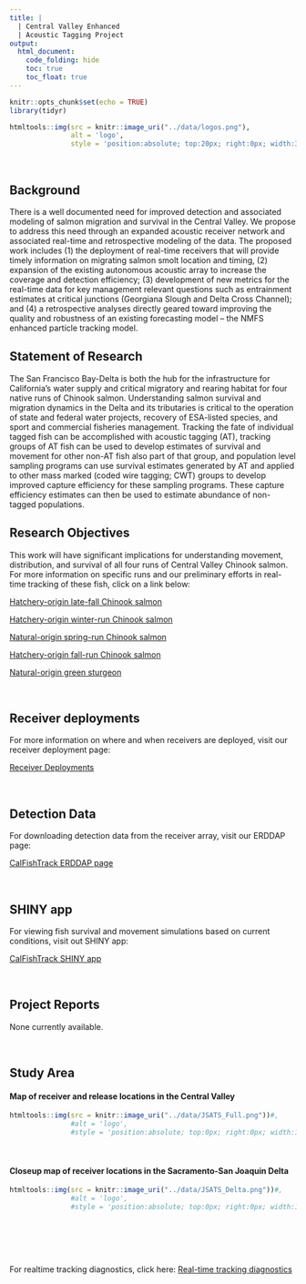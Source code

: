 ```yaml
---
title: |
  | Central Valley Enhanced
  | Acoustic Tagging Project
output:
  html_document:
    code_folding: hide
    toc: true
    toc_float: true
---
```

```r
knitr::opts_chunk$set(echo = TRUE)
library(tidyr)
```

```r
htmltools::img(src = knitr::image_uri("../data/logos.png"), 
               alt = 'logo', 
               style = 'position:absolute; top:20px; right:0px; width:300px;')

```

<br/>


## Background

There is a well documented need for improved detection and associated modeling of salmon migration and survival in the Central Valley. We propose to address this need through an expanded acoustic receiver network and associated real-time and retrospective modeling of the data. The proposed work includes (1) the deployment of real-time receivers that will provide timely information on migrating salmon smolt location and timing, (2) expansion of the existing autonomous acoustic array to increase the coverage and detection efficiency; (3) development of new metrics for the real-time data for key management relevant questions such as entrainment estimates at critical junctions (Georgiana Slough and Delta Cross Channel); and (4) a retrospective analyses directly geared toward improving the quality and robustness of an existing forecasting model -- the NMFS enhanced particle tracking model.

## Statement of Research

The San Francisco Bay-Delta is both the hub for the infrastructure for California&rsquo;s water supply and critical migratory and rearing habitat for four native runs of Chinook salmon. Understanding salmon survival and migration dynamics in the Delta and its tributaries is critical to the operation of state and federal water projects, recovery of ESA-listed species, and sport and commercial fisheries management. Tracking the fate of individual tagged fish can be accomplished with acoustic tagging (AT), tracking groups of AT fish can be used to develop estimates of survival and movement for other non-AT fish also part of that group, and population level sampling programs can use survival estimates generated by AT and applied to other mass marked (coded wire tagging; CWT) groups to develop improved capture efficiency for these sampling programs.  These capture efficiency estimates can then be used to estimate abundance of non-tagged populations. 

## Research Objectives 

This work will have significant implications for understanding movement, distribution, and survival of all four runs of Central Valley Chinook salmon. For more information on specific runs and our preliminary efforts in real-time tracking of these fish, click on a link below:

[Hatchery-origin late-fall Chinook salmon](https://calfishtrack.github.io/real-time/pageCHLF.html)

[Hatchery-origin winter-run Chinook salmon](https://calfishtrack.github.io/real-time/pageLSWR.html)

[Natural-origin spring-run Chinook salmon](https://calfishtrack.github.io/real-time/pageBCSR.html)

[Hatchery-origin fall-run Chinook salmon](https://calfishtrack.github.io/real-time/pageNHFR.html)

[Natural-origin green sturgeon](https://calfishtrack.github.io/real-time/pageSRGS.html)

<br />

## Receiver deployments

For more information on where and when receivers are deployed, visit our receiver deployment page:

[Receiver Deployments](https://calfishtrack.github.io/real-time/pageDEPLOY.html)

<br />


## Detection Data

For downloading detection data from the receiver array, visit our ERDDAP page:

[CalFishTrack ERDDAP page](http://oceanview.pfeg.noaa.gov/erddap/tabledap/FEDcalFishTrack.subset)

<br />

## SHINY app

For viewing fish survival and movement simulations based on current conditions, visit out SHINY app:

[CalFishTrack SHINY app](http://oceanview.pfeg.noaa.gov/shiny/FED/CalFishTrack)

<br />

## Project Reports

None currently available.

<br />

## Study Area




#### Map of receiver and release locations in the Central Valley

```r
htmltools::img(src = knitr::image_uri("../data/JSATS_Full.png"))#, 
               #alt = 'logo', 
               #style = 'position:absolute; top:0px; right:0px; width:100px;')
```

<br />

#### Closeup map of receiver locations in the Sacramento-San Joaquin Delta

```r
htmltools::img(src = knitr::image_uri("../data/JSATS_Delta.png"))#, 
               #alt = 'logo', 
               #style = 'position:absolute; top:0px; right:0px; width:100px;')
```

<br />
<br />

<br />

For realtime tracking diagnostics, click here:
[Real-time tracking diagnostics](https://calfishtrack.github.io/real-time/pageREAL.html)
